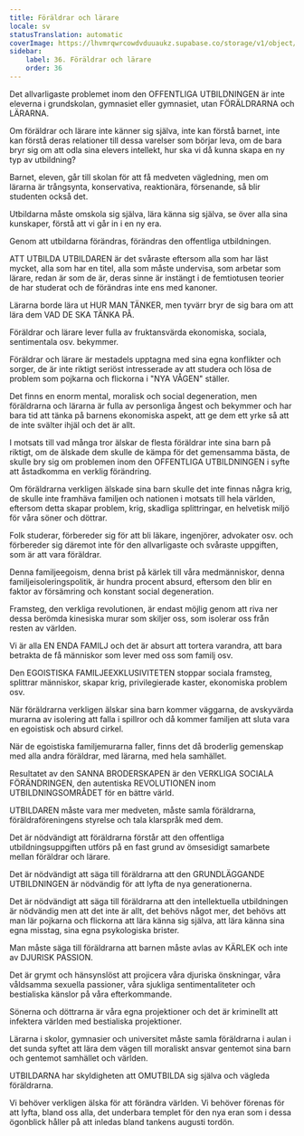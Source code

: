 ```yaml
---
title: Föräldrar och lärare
locale: sv
statusTranslation: automatic
coverImage: https://lhvmrqwrcowdvduuaukz.supabase.co/storage/v1/object/public/strapi-uploads/small_cover-educacion-fundamental.webp-2d51a7828a2b1309555be27f7e2a61a0.webp
sidebar:
    label: 36. Föräldrar och lärare
    order: 36
---
```

Det allvarligaste problemet inom den OFFENTLIGA UTBILDNINGEN är inte eleverna i grundskolan, gymnasiet eller gymnasiet, utan FÖRÄLDRARNA och LÄRARNA.

Om föräldrar och lärare inte känner sig själva, inte kan förstå barnet, inte kan förstå deras relationer till dessa varelser som börjar leva, om de bara bryr sig om att odla sina elevers intellekt, hur ska vi då kunna skapa en ny typ av utbildning?

Barnet, eleven, går till skolan för att få medveten vägledning, men om lärarna är trångsynta, konservativa, reaktionära, försenande, så blir studenten också det.

Utbildarna måste omskola sig själva, lära känna sig själva, se över alla sina kunskaper, förstå att vi går in i en ny era.

Genom att utbildarna förändras, förändras den offentliga utbildningen.

ATT UTBILDA UTBILDAREN är det svåraste eftersom alla som har läst mycket, alla som har en titel, alla som måste undervisa, som arbetar som lärare, redan är som de är, deras sinne är instängt i de femtiotusen teorier de har studerat och de förändras inte ens med kanoner.

Lärarna borde lära ut HUR MAN TÄNKER, men tyvärr bryr de sig bara om att lära dem VAD DE SKA TÄNKA PÅ.

Föräldrar och lärare lever fulla av fruktansvärda ekonomiska, sociala, sentimentala osv. bekymmer.

Föräldrar och lärare är mestadels upptagna med sina egna konflikter och sorger, de är inte riktigt seriöst intresserade av att studera och lösa de problem som pojkarna och flickorna i "NYA VÅGEN" ställer.

Det finns en enorm mental, moralisk och social degeneration, men föräldrarna och lärarna är fulla av personliga ångest och bekymmer och har bara tid att tänka på barnens ekonomiska aspekt, att ge dem ett yrke så att de inte svälter ihjäl och det är allt.

I motsats till vad många tror älskar de flesta föräldrar inte sina barn på riktigt, om de älskade dem skulle de kämpa för det gemensamma bästa, de skulle bry sig om problemen inom den OFFENTLIGA UTBILDNINGEN i syfte att åstadkomma en verklig förändring.

Om föräldrarna verkligen älskade sina barn skulle det inte finnas några krig, de skulle inte framhäva familjen och nationen i motsats till hela världen, eftersom detta skapar problem, krig, skadliga splittringar, en helvetisk miljö för våra söner och döttrar.

Folk studerar, förbereder sig för att bli läkare, ingenjörer, advokater osv. och förbereder sig däremot inte för den allvarligaste och svåraste uppgiften, som är att vara föräldrar.

Denna familjeegoism, denna brist på kärlek till våra medmänniskor, denna familjeisoleringspolitik, är hundra procent absurd, eftersom den blir en faktor av försämring och konstant social degeneration.

Framsteg, den verkliga revolutionen, är endast möjlig genom att riva ner dessa berömda kinesiska murar som skiljer oss, som isolerar oss från resten av världen.

Vi är alla EN ENDA FAMILJ och det är absurt att tortera varandra, att bara betrakta de få människor som lever med oss som familj osv.

Den EGOISTISKA FAMILJEEXKLUSIVITETEN stoppar sociala framsteg, splittrar människor, skapar krig, privilegierade kaster, ekonomiska problem osv.

När föräldrarna verkligen älskar sina barn kommer väggarna, de avskyvärda murarna av isolering att falla i spillror och då kommer familjen att sluta vara en egoistisk och absurd cirkel.

När de egoistiska familjemurarna faller, finns det då broderlig gemenskap med alla andra föräldrar, med lärarna, med hela samhället.

Resultatet av den SANNA BRODERSKAPEN är den VERKLIGA SOCIALA FÖRÄNDRINGEN, den autentiska REVOLUTIONEN inom UTBILDNINGSOMRÅDET för en bättre värld.

UTBILDAREN måste vara mer medveten, måste samla föräldrarna, föräldraföreningens styrelse och tala klarspråk med dem.

Det är nödvändigt att föräldrarna förstår att den offentliga utbildningsuppgiften utförs på en fast grund av ömsesidigt samarbete mellan föräldrar och lärare.

Det är nödvändigt att säga till föräldrarna att den GRUNDLÄGGANDE UTBILDNINGEN är nödvändig för att lyfta de nya generationerna.

Det är nödvändigt att säga till föräldrarna att den intellektuella utbildningen är nödvändig men att det inte är allt, det behövs något mer, det behövs att man lär pojkarna och flickorna att lära känna sig själva, att lära känna sina egna misstag, sina egna psykologiska brister.

Man måste säga till föräldrarna att barnen måste avlas av KÄRLEK och inte av DJURISK PASSION.

Det är grymt och hänsynslöst att projicera våra djuriska önskningar, våra våldsamma sexuella passioner, våra sjukliga sentimentaliteter och bestialiska känslor på våra efterkommande.

Sönerna och döttrarna är våra egna projektioner och det är kriminellt att infektera världen med bestialiska projektioner.

Lärarna i skolor, gymnasier och universitet måste samla föräldrarna i aulan i det sunda syftet att lära dem vägen till moraliskt ansvar gentemot sina barn och gentemot samhället och världen.

UTBILDARNA har skyldigheten att OMUTBILDA sig själva och vägleda föräldrarna.

Vi behöver verkligen älska för att förändra världen. Vi behöver förenas för att lyfta, bland oss alla, det underbara templet för den nya eran som i dessa ögonblick håller på att inledas bland tankens augusti tordön.

